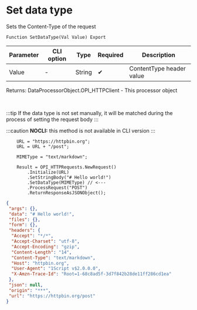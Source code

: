 ﻿---
sidebar_position: 5
description: Set data type  and other functions to work with HTTP-client in the Open Integration Package, a free open-source integration library for 1C:Enterprise 8, OneScript and CLI
keywords: [1C, 1С, 1С:Enterprise, 1С:Enterprise 8.3, API, Integration, Services, Exchange, OneScript, CLI, HTTP-client]
---


# Set data type 
 Sets the Content-Type of the request



`Function SetDataType(Val Value) Export`

  | Parameter | CLI option | Type | Required | Description |
  |-|-|-|-|-|
  | Value | - | String | &#x2714; | ContentType header value |

  
  Returns:  DataProcessorObject.OPI_HTTPClient - This processor object

<br/>

:::tip
If the data type is not set manually, it will be matched during the process of setting the request body
:::

:::caution
**NOCLI:** this method is not available in CLI version
:::
<br/>


```bsl title="1C:Enterprise/OneScript code example"
    URL = "https://httpbin.org";
    URL = URL + "/post";

    MIMEType = "text/markdown";

    Result = OPI_HTTPRequests.NewRequest()
        .Initialize(URL)
        .SetStringBody("# Hello world!")
        .SetDataType(MIMEType) // <---
        .ProcessRequest("POST")
        .ReturnResponseAsJSONObject();
```
 



```json title="Result"
{
 "args": {},
 "data": "# Hello world!",
 "files": {},
 "form": {},
 "headers": {
  "Accept": "*/*",
  "Accept-Charset": "utf-8",
  "Accept-Encoding": "gzip",
  "Content-Length": "14",
  "Content-Type": "text/markdown",
  "Host": "httpbin.org",
  "User-Agent": "1Script v$2.0.0.0",
  "X-Amzn-Trace-Id": "Root=1-68c8ad5f-3d7f842b28de11ff286cd1ea"
 },
 "json": null,
 "origin": "***",
 "url": "https://httpbin.org/post"
}
```
